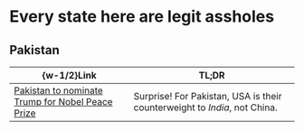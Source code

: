 #   Every state here are legit assholes

##  Pakistan

|  \{w-1/2\}Link  |  TL;DR  |
|  ----  |  ----  |
|  [Pakistan to nominate Trump for Nobel Peace Prize](https://www.reuters.com/world/asia-pacific/pakistan-nominate-trump-nobel-peace-prize-2025-06-21)  |  Surprise! For Pakistan, USA is their counterweight to _India_, not China.  |
